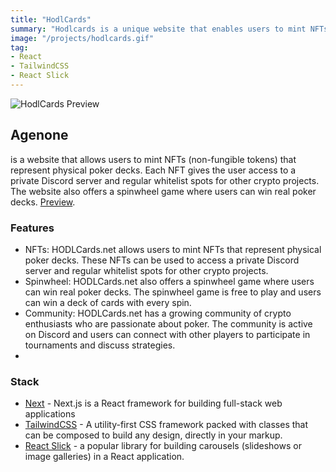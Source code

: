 ```yaml
---
title: "HodlCards"
summary: "Hodlcards is a unique website that enables users to mint NFTs representing physical poker decks. Developed using React, Tailwind CSS, and React Slick, Hodlcards offers an engaging experience for crypto enthusiasts. Each NFT grants users access to a private Discord server and provides regular whitelist spots for participation in other crypto projects. The platform also features an entertaining spinwheel game where users have the chance to win real poker decks."
image: "/projects/hodlcards.gif"
tag: 
- React
- TailwindCSS
- React Slick
---
```


![HodlCards Preview](/projects/hodlcards.gif)

## Agenone
is a website that allows users to mint NFTs (non-fungible tokens) that represent physical poker decks. Each NFT gives the user access to a private Discord server and regular whitelist spots for other crypto projects. The website also offers a spinwheel game where users can win real poker decks.
[Preview](https://xcards.gg/).

### Features
- NFTs: HODLCards.net allows users to mint NFTs that represent physical poker decks. These NFTs can be used to access a private Discord server and regular whitelist spots for other crypto projects.
- Spinwheel: HODLCards.net also offers a spinwheel game where users can win real poker decks. The spinwheel game is free to play and users can win a deck of cards with every spin.
- Community: HODLCards.net has a growing community of crypto enthusiasts who are passionate about poker. The community is active on Discord and users can connect with other players to participate in tournaments and discuss strategies.
-
### Stack
- [Next](https://nextjs.org) - Next.js is a React framework for building full-stack web applications
- [TailwindCSS](https://tailwindcss.com) - A utility-first CSS framework packed with classes that can be composed to build any design, directly in your markup.
- [React Slick](https://react-slick.neostack.com/) - a popular library for building carousels (slideshows or image galleries) in a React application.
